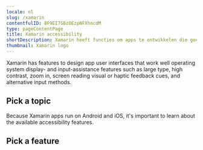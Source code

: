 ```yaml
---
locale: nl
slug: /xamarin
contentfulID: 8F9EI7SBzOEzpNFXhncdM
type: pageContentPage
title: Xamarin accessibility
shortDescription: Xamarin heeft functies om apps te ontwikkelen die goed werken met toegankelijkheidsfuncties van het besturingssysteem, zoals groot lettertype, hoog contrast, inzoomen, schermlezer, visuele of haptische feedback en alternatieve invoermethoden.
thumbnail: Xamarin logo
---
```


Xamarin has features to design app user interfaces that work well operating system display- and input-assistance features such as large type, high contrast, zoom in, screen reading  visual or haptic feedback cues, and alternative input methods.

## Pick a topic

<LinkList title="List of Xamarin accessibility topics" isHighlighted={true}>
  <LinkListItem url="https://appt.org/nl/docs/xamarin/samples" title="Browse Xamarin code samples" pageTitle="Xamarin accessibility code samples" shortDescription="Browse code samples to learn how to build more accessible Xamarin apps." icon="/img/light/code.svg" iconAlt="Code icon"/>
</LinkList>

Because Xamarin apps run on Android and iOS, it's important to learn about the available accessibility features.

## Pick a feature

<LinkList title="List of Android and iOS accessibility features" isHighlighted={true}>
  <LinkListItem url="https://appt.org/nl/docs/android/features" title="Learn about Android accessibility features" pageTitle="Android accessibility features" shortDescription="Learn about the accessibility features that are offered by Android." icon="/img/light/features.svg" iconAlt="Features icon"/>
  <LinkListItem url="https://appt.org/nl/docs/ios/features" title="Learn about iOS accessibility features" pageTitle="iOS accessibility features" shortDescription="Learn about the accessibility features that are offered by iOS." icon="/img/light/features.svg" iconAlt="Features icon"/>
</LinkList>